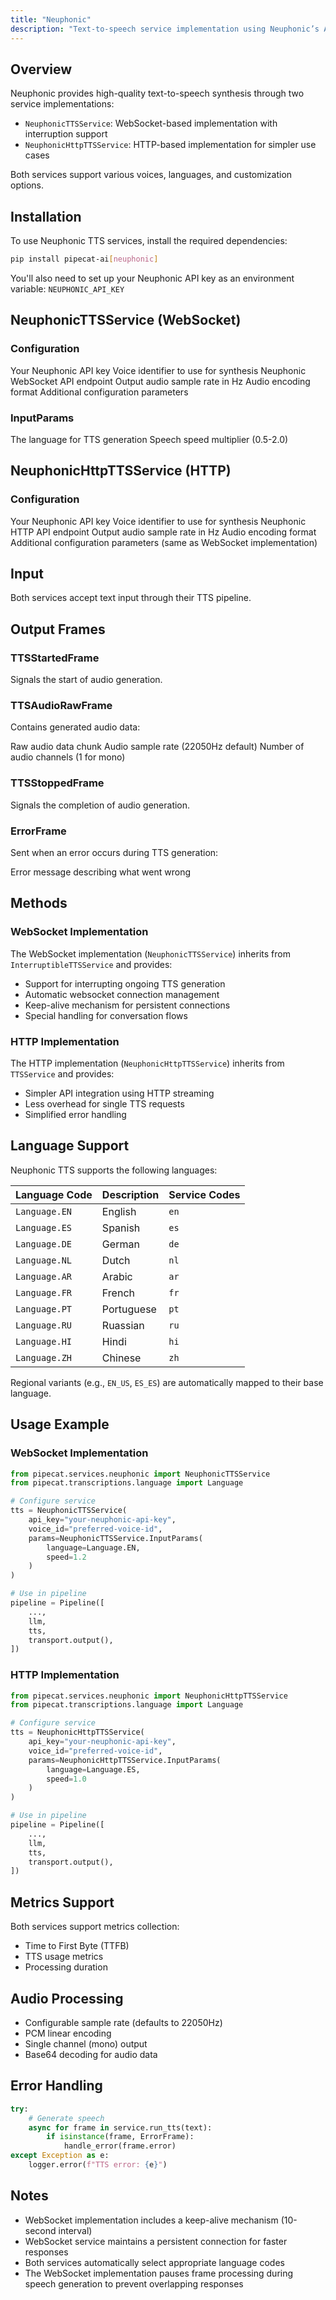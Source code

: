 ```yaml
---
title: "Neuphonic"
description: "Text-to-speech service implementation using Neuphonic’s API"
---
```


## Overview

Neuphonic provides high-quality text-to-speech synthesis through two service implementations:

- `NeuphonicTTSService`: WebSocket-based implementation with interruption support
- `NeuphonicHttpTTSService`: HTTP-based implementation for simpler use cases

Both services support various voices, languages, and customization options.

## Installation

To use Neuphonic TTS services, install the required dependencies:

```bash
pip install pipecat-ai[neuphonic]
```

You'll also need to set up your Neuphonic API key as an environment variable: `NEUPHONIC_API_KEY`

## NeuphonicTTSService (WebSocket)

### Configuration

<ParamField path="api_key" type="str" required>
  Your Neuphonic API key
</ParamField>

<ParamField path="voice_id" type="str" default="None">
  Voice identifier to use for synthesis
</ParamField>

<ParamField path="url" type="str" default="wss://api.neuphonic.com">
  Neuphonic WebSocket API endpoint
</ParamField>

<ParamField path="sample_rate" type="int" default="22050">
  Output audio sample rate in Hz
</ParamField>

<ParamField path="encoding" type="str" default="pcm_linear">
  Audio encoding format
</ParamField>

<ParamField path="params" type="InputParams" default="InputParams()">
  Additional configuration parameters
</ParamField>

### InputParams

<ParamField path="language" type="Language" default="Language.EN">
  The language for TTS generation
</ParamField>

<ParamField path="speed" type="float" default="1.0">
  Speech speed multiplier (0.5-2.0)
</ParamField>

## NeuphonicHttpTTSService (HTTP)

### Configuration

<ParamField path="api_key" type="str" required>
  Your Neuphonic API key
</ParamField>

<ParamField path="voice_id" type="str" default="None">
  Voice identifier to use for synthesis
</ParamField>

<ParamField path="url" type="str" default="https://api.neuphonic.com">
  Neuphonic HTTP API endpoint
</ParamField>

<ParamField path="sample_rate" type="int" default="22050">
  Output audio sample rate in Hz
</ParamField>

<ParamField path="encoding" type="str" default="pcm_linear">
  Audio encoding format
</ParamField>

<ParamField path="params" type="InputParams" default="InputParams()">
  Additional configuration parameters (same as WebSocket implementation)
</ParamField>

## Input

Both services accept text input through their TTS pipeline.

## Output Frames

### TTSStartedFrame

Signals the start of audio generation.

### TTSAudioRawFrame

Contains generated audio data:

<ParamField path="audio" type="bytes">
  Raw audio data chunk
</ParamField>

<ParamField path="sample_rate" type="int">
  Audio sample rate (22050Hz default)
</ParamField>

<ParamField path="num_channels" type="int">
  Number of audio channels (1 for mono)
</ParamField>

### TTSStoppedFrame

Signals the completion of audio generation.

### ErrorFrame

Sent when an error occurs during TTS generation:

<ParamField path="error" type="str">
  Error message describing what went wrong
</ParamField>

## Methods

### WebSocket Implementation

The WebSocket implementation (`NeuphonicTTSService`) inherits from `InterruptibleTTSService` and provides:

- Support for interrupting ongoing TTS generation
- Automatic websocket connection management
- Keep-alive mechanism for persistent connections
- Special handling for conversation flows

### HTTP Implementation

The HTTP implementation (`NeuphonicHttpTTSService`) inherits from `TTSService` and provides:

- Simpler API integration using HTTP streaming
- Less overhead for single TTS requests
- Simplified error handling

## Language Support

Neuphonic TTS supports the following languages:

| Language Code | Description | Service Codes |
| ------------- | ----------- | ------------- |
| `Language.EN` | English     | `en`          |
| `Language.ES` | Spanish     | `es`          |
| `Language.DE` | German      | `de`          |
| `Language.NL` | Dutch       | `nl`          |
| `Language.AR` | Arabic      | `ar`          |
| `Language.FR` | French      | `fr`          |
| `Language.PT` | Portuguese   | `pt`          |
| `Language.RU` | Ruassian    | `ru`          |
| `Language.HI` | Hindi       | `hi`          |
| `Language.ZH` | Chinese     | `zh`          |

Regional variants (e.g., `EN_US`, `ES_ES`) are automatically mapped to their base language.

## Usage Example

### WebSocket Implementation

```python
from pipecat.services.neuphonic import NeuphonicTTSService
from pipecat.transcriptions.language import Language

# Configure service
tts = NeuphonicTTSService(
    api_key="your-neuphonic-api-key",
    voice_id="preferred-voice-id",
    params=NeuphonicTTSService.InputParams(
        language=Language.EN,
        speed=1.2
    )
)

# Use in pipeline
pipeline = Pipeline([
    ...,
    llm,
    tts,
    transport.output(),
])
```

### HTTP Implementation

```python
from pipecat.services.neuphonic import NeuphonicHttpTTSService
from pipecat.transcriptions.language import Language

# Configure service
tts = NeuphonicHttpTTSService(
    api_key="your-neuphonic-api-key",
    voice_id="preferred-voice-id",
    params=NeuphonicHttpTTSService.InputParams(
        language=Language.ES,
        speed=1.0
    )
)

# Use in pipeline
pipeline = Pipeline([
    ...,
    llm,
    tts,
    transport.output(),
])
```

## Metrics Support

Both services support metrics collection:

- Time to First Byte (TTFB)
- TTS usage metrics
- Processing duration

## Audio Processing

- Configurable sample rate (defaults to 22050Hz)
- PCM linear encoding
- Single channel (mono) output
- Base64 decoding for audio data

## Error Handling

```python
try:
    # Generate speech
    async for frame in service.run_tts(text):
        if isinstance(frame, ErrorFrame):
            handle_error(frame.error)
except Exception as e:
    logger.error(f"TTS error: {e}")
```

## Notes

- WebSocket implementation includes a keep-alive mechanism (10-second interval)
- WebSocket service maintains a persistent connection for faster responses
- Both services automatically select appropriate language codes
- The WebSocket implementation pauses frame processing during speech generation to prevent overlapping responses
